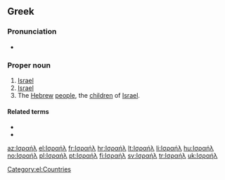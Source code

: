 ==Greek==

===Pronunciation===
* {{IPA|[izaˈil]|lang=el}}

===Proper noun===
{{el-noun-proper|n|Israíl|inv|sort=ισραηλ}}

# [[Israel]] {{qualifier|state ancient and modern}}
# [[Israel]] {{qualifier|Biblical character}}
# The [[Hebrew]] [[people]], the [[child|children]] of [[Israel]].

====Related terms====
* {{el-l|Ισραηλινή|tr=Israiliní|gloss=Israeli|g=f}}
* {{el-l|Ισραηλινός|tr=Israilinós|gloss=Israeli|g=m}}

[[Category:el:Countries]]

[[az:Ισραήλ]]
[[el:Ισραήλ]]
[[fr:Ισραήλ]]
[[hr:Ισραήλ]]
[[lt:Ισραήλ]]
[[li:Ισραήλ]]
[[hu:Ισραήλ]]
[[no:Ισραήλ]]
[[pl:Ισραήλ]]
[[pt:Ισραήλ]]
[[fi:Ισραήλ]]
[[sv:Ισραήλ]]
[[tr:Ισραήλ]]
[[uk:Ισραήλ]]